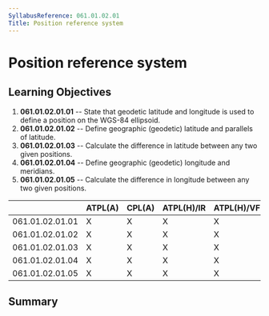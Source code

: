 ```yaml
---
SyllabusReference: 061.01.02.01
Title: Position reference system
---
```


# Position reference system

## Learning Objectives

1.  **061.01.02.01.01** -- State that geodetic latitude and longitude is used to
    define a position on the WGS-84 ellipsoid.
2.  **061.01.02.01.02** -- Define geographic (geodetic) latitude and parallels
    of latitude.
3.  **061.01.02.01.03** -- Calculate the difference in latitude between any two
    given positions.
4.  **061.01.02.01.04** -- Define geographic (geodetic) longitude and meridians.
5.  **061.01.02.01.05** -- Calculate the difference in longitude between any two
    given positions.

|                 | ATPL(A) | CPL(A) | ATPL(H)/IR | ATPL(H)/VFR | CPL(H) | IR  | CBIR(A) |
| --------------- | ------- | ------ | ---------- | ----------- | ------ | --- | ------- |
| 061.01.02.01.01 | X       | X      | X          | X           | X      |     |         |
| 061.01.02.01.02 | X       | X      | X          | X           | X      |     |         |
| 061.01.02.01.03 | X       | X      | X          | X           | X      |     |         |
| 061.01.02.01.04 | X       | X      | X          | X           | X      |     |         |
| 061.01.02.01.05 | X       | X      | X          | X           | X      |     |         |

## Summary
